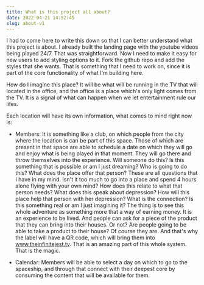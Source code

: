 ```yaml
---
title: What is this project all about?
date: 2022-04-21 14:52:45
slug: about-v1
---
```


I had to come here to write this down so that I can better understand what this project is about. I already built the landing page with the youtube videos being played 24/7. That was straightforward. Now I need to make it easy for new users to add styling options to it. Fork the github repo and add the styles that she wants. That is something that I need to work on, since it is part of the core functionality of what I'm building here.

How do I imagine this place? It will be what will be running in the TV that will located in the office, and the office is a place which's only light comes from the TV. It is a signal of what can happen when we let entertainment rule our lifes.

Each location will have its own information, what comes to mind right now is:

- Members: It is something like a club, on which people from the city where the location is can be part of this space. Those of which are present in that space are able to schedule a date on which they will go and enjoy what is being played in that moment. They will go there and throw themselves into the experience. Will someone do this? Is this something that is possible or am I just dreaming? Who is going to do this? What does the place offer that person? These are all questions that I have in my mind. Isn't it too much to go into a place and spend 4 hours alone flying with your own mind? How does this relate to what that person needs? What does this speak about depression? How will this place help that person with her depression? What is the connection? Is this something real or am I just imagining it? The thing is to see this whole adventure as something more that a way of earning money. It is an experience to be lived. And people can ask for a piece of the product that they can bring into their houses. Or not? Are people going to be able to take a product to their house? Of course they are. And that's why the label will have a QR code, which will bring them into www.theinfinitejest.tv. That is an amazing part of this whole system. That is the magic.

- Calendar: Members will be able to select a day on which to go to the spaceship, and through that connect with their deepest core by consuming the content that will be available for them.
